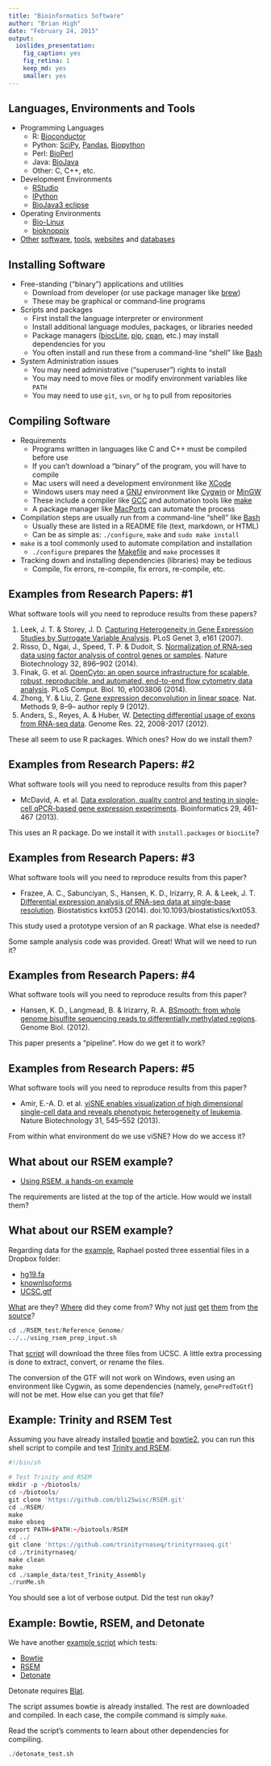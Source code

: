 ```yaml
---
title: "Bioinformatics Software"
author: "Brian High"
date: "February 24, 2015"
output:
  ioslides_presentation:
    fig_caption: yes
    fig_retina: 1
    keep_md: yes
    smaller: yes
---
```


## Languages, Environments and Tools

- Programming Languages
    * R: [Bioconductor](http://www.bioconductor.org/)
    * Python: [SciPy](http://www.scipy.org/), 
    [Pandas](http://pandas.pydata.org/), 
    [Biopython](http://biopython.org/wiki/Main_Page)
    * Perl: [BioPerl](http://www.bioperl.org/wiki/Main_Page)
    * Java: [BioJava](http://biojava.org/wiki/Main_Page)
    * Other: C, C++, etc.
- Development Environments
    * [RStudio](http://www.rstudio.com/)
    * [IPython](http://ipython.org/)
    * [BioJava3 eclipse](http://biojava.org/wiki/BioJava3_eclipse)
- Operating Environments 
    * [Bio-Linux](http://environmentalomics.org/bio-linux/)
    * [bioknoppix](http://bioknoppix.hpcf.upr.edu/applications/)
- [Other](http://en.wikipedia.org/wiki/Category:Bioinformatics_software)
[software](http://en.wikipedia.org/wiki/List_of_open-source_bioinformatics_software), 
[tools](http://www.ccmb.med.umich.edu/bioinf-core/tools), 
[websites](http://www.colorado.edu/chemistry/bioinfo/BioinformaticsLinks.htm) 
and [databases](http://www.hsls.pitt.edu/obrc/)

## Installing Software

- Free-standing ("binary") applications and utilities
    * Download from developer (or use package manager like 
    [brew](http://brew.sh/))
    * These may be graphical or command-line programs
- Scripts and packages
    * First install the language interpreter or environment
    * Install additional language modules, packages, or libraries needed
    * Package managers ([biocLite](http://www.bioconductor.org/install/), 
    [pip](http://en.wikipedia.org/wiki/Pip_%28package_manager%29), 
    [cpan](http://www.cpan.org/modules/INSTALL.html), etc.) may install 
    dependencies for you
    * You often install and run these from a command-line "shell" like 
    [Bash](http://www.gnu.org/software/bash/)
- System Administration issues
    * You may need administrative ("superuser") rights to install
    * You may need to move files or modify environment variables like `PATH`
    * You may need to use `git`, `svn`, or `hg` to pull from repositories

## Compiling Software

- Requirements
    * Programs written in languages like C and C++ must be compiled before use
    * If you can't download a "binary" of the program, you will have to compile
    * Mac users will need a development environment like 
    [XCode](https://developer.apple.com/xcode/)
    * Windows users may need a [GNU](https://www.gnu.org/) environment like 
    [Cygwin](https://www.cygwin.com/) or [MinGW](http://www.mingw.org/)
    * These include a compiler like [GCC](https://gcc.gnu.org/) and automation 
    tools like [make](http://www.gnu.org/software/make/)
    * A package manager like [MacPorts](https://www.macports.org/) can 
    automate the process
- Compilation steps are usually run from a command-line "shell" like 
    [Bash](http://www.gnu.org/software/bash/)
    * Usually these are listed in a README file (text, markdown, or HTML)
    * Can be as simple as: `./configure`, `make` and `sudo make install`
- `make` is a tool commonly used to automate compilation and installation
    * `./configure` prepares the [Makefile](http://en.wikipedia.org/wiki/Makefile) 
    and `make` processes it
- Tracking down and installing dependencies (libraries) may be tedious
    * Compile, fix errors, re-compile, fix errors, re-compile, etc.
    
## Examples from Research Papers: #1

What software tools will you need to reproduce results from these papers?

1. Leek, J. T. & Storey, J. D. [Capturing Heterogeneity in Gene Expression Studies by Surrogate Variable Analysis](http://journals.plos.org/plosgenetics/article?id=10.1371/journal.pgen.0030161). PLoS Genet 3, e161 (2007).
2. Risso, D., Ngai, J., Speed, T. P. & Dudoit, S. [Normalization of RNA-seq data using factor analysis of control genes or samples](http://www.nature.com/nbt/journal/v32/n9/full/nbt.2931.html). Nature Biotechnology 32, 896–902 (2014).
3. Finak, G. et al. [OpenCyto: an open source infrastructure for scalable, robust, reproducible, and automated, end-to-end flow cytometry data analysis](http://www.ncbi.nlm.nih.gov/pmc/articles/PMC4148203/). PLoS Comput. Biol. 10, e1003806 (2014).
4. Zhong, Y. & Liu, Z. [Gene expression deconvolution in linear space](http://www.nature.com/nmeth/journal/v9/n1/full/nmeth.1830.html). Nat. Methods 9, 8–9– author reply 9 (2012).
5. Anders, S., Reyes, A. & Huber, W. [Detecting differential usage of exons from RNA-seq data](http://www.ncbi.nlm.nih.gov/pubmed/22722343). Genome Res. 22, 2008-2017 (2012).

These all seem to use R packages. Which ones? How do we install them?

## Examples from Research Papers: #2

What software tools will you need to reproduce results from this paper?

- McDavid, A. et al. [Data exploration, quality control and testing in single-cell qPCR-based gene expression experiments](http://www.ncbi.nlm.nih.gov/pmc/articles/PMC3570210/). Bioinformatics 29, 461-467 (2013).

This uses an R package. Do we install it with `install.packages` or `biocLite`?

## Examples from Research Papers: #3

What software tools will you need to reproduce results from this paper?

- Frazee, A. C., Sabunciyan, S., Hansen, K. D., Irizarry, R. A. & Leek, J. T. [Differential expression analysis of RNA-seq data at single-base resolution](http://biostatistics.oxfordjournals.org/content/early/2014/01/06/biostatistics.kxt053.full). Biostatistics kxt053 (2014). doi:10.1093/biostatistics/kxt053.

This study used a prototype version of an R package. What else is needed?

Some sample analysis code was provided. Great! What will we need to run it?

## Examples from Research Papers: #4

What software tools will you need to reproduce results from this paper?

- Hansen, K. D., Langmead, B. & Irizarry, R. A. [BSmooth: from whole genome bisulfite sequencing reads to differentially methylated regions](http://www.ncbi.nlm.nih.gov/pmc/articles/PMC3491411/). Genome Biol. (2012).

This paper presents a "pipeline". How do we get it to work?

## Examples from Research Papers: #5

What software tools will you need to reproduce results from this paper?

- Amir, E.-A. D. et al. [viSNE enables visualization of high dimensional single-cell data and reveals phenotypic heterogeneity of leukemia](http://www.ncbi.nlm.nih.gov/pmc/articles/PMC4076922/). Nature Biotechnology 31, 545–552 (2013).

From within what environment do we use viSNE? How do we access it?

## What about our RSEM example?

- [Using RSEM, a hands-on example](https://github.com/raphg/Biostat-578/blob/master/Using_RSEM.md)

The requirements are listed at the top of the article. How would we install them?

## What about our RSEM example?

Regarding data for the [example](https://github.com/raphg/Biostat-578/blob/master/Using_RSEM.md), Raphael posted three essential files in a Dropbox folder:

- [hg19.fa](https://www.biostars.org/p/1796/)
- [knownIsoforms](https://groups.google.com/forum/#!topic/rsem-users/oto_OJg5NcQ)
- [UCSC.gtf](https://groups.google.com/a/soe.ucsc.edu/d/msg/genome/kyk7AAm4R-M/9LkE-CRjzioJ)

[What](http://bioinformatics.oxfordjournals.org/content/22/9/1036.full) are they? [Where](http://genome.ucsc.edu/) did they come from? Why not [just](https://github.com/raphg/Biostat-578/blob/master/using_rsem_prep_input.sh) [get](http://genomewiki.ucsc.edu/index.php/Genes_in_gtf_or_gff_format) [them](http://hgdownload.cse.ucsc.edu/goldenPath/hg19/bigZips/) from [the](http://hgdownload.cse.ucsc.edu/downloads.html#human) [source](http://hgdownload.cse.ucsc.edu/goldenpath/hg19/database/)?

```r
cd ./RSEM_test/Reference_Genome/
../../using_rsem_prep_input.sh
```

That [script](https://github.com/raphg/Biostat-578/blob/master/using_rsem_prep_input.sh) will download the three files from UCSC. A little extra processing is done to extract, convert, or rename the files. 

The conversion of the GTF will not work on Windows, even using an environment like Cygwin, as some dependencies (namely, `genePredToGtf`) will not be met. How else can you get that file?

## Example: Trinity and RSEM Test

Assuming you have already installed 
[bowtie](http://bowtie-bio.sourceforge.net/index.shtml) and 
[bowtie2](http://bowtie-bio.sourceforge.net/bowtie2/index.shtml), 
you can run this shell script to compile and test 
[Trinity and RSEM](http://trinityrnaseq.sourceforge.net/analysis/abundance_estimation.html).

```r
#!/bin/sh

# Test Trinity and RSEM
mkdir -p ~/biotools/
cd ~/biotools/
git clone 'https://github.com/bli25wisc/RSEM.git'
cd ./RSEM/
make
make ebseq
export PATH=$PATH:~/biotools/RSEM
cd ../
git clone 'https://github.com/trinityrnaseq/trinityrnaseq.git'
cd ./trinityrnaseq/
make clean
make
cd ./sample_data/test_Trinity_Assembly
./runMe.sh
```

You should see a lot of verbose output. Did the test run okay?

## Example: Bowtie, RSEM, and Detonate

We have another [example script](https://github.com/raphg/Biostat-578/blob/master/detonate_test.sh) which tests:

- [Bowtie](http://bowtie-bio.sourceforge.net/index.shtml)
- [RSEM](https://github.com/bli25wisc/RSEM)
- [Detonate](https://github.com/deweylab/detonate)

Detonate requires [Blat](https://genome.ucsc.edu/FAQ/FAQblat.html).

The script assumes bowtie is already installed. The rest are downloaded and 
compiled. In each case, the compile command is simply `make`.

Read the script's comments to learn about other dependencies for compiling.

```r
./detonate_test.sh
```
